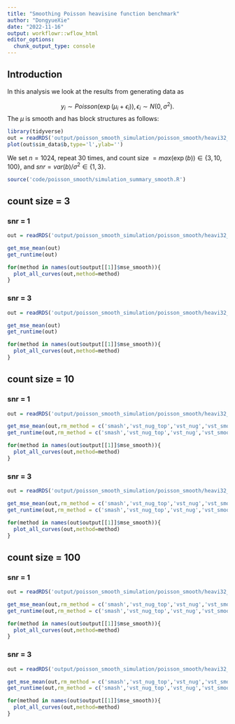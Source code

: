 ```yaml
---
title: "Smoothing Poisson heavisine function benchmark"
author: "DongyueXie"
date: "2022-11-16"
output: workflowr::wflow_html
editor_options:
  chunk_output_type: console
---
```


## Introduction

In this analysis we look at the results from generating data as 

$$y_i\sim Poisson(\exp(\mu_i+\epsilon_i)),\epsilon_i\sim N(0,\sigma^2).$$
The $\mu$ is smooth and has block structures as follows:

```r
library(tidyverse)
out = readRDS('output/poisson_smooth_simulation/poisson_smooth/heavi32_n_1024_snr_1_count_size_3.rds')
plot(out$sim_data$b,type='l',ylab='')
```

We set $n=1024$, repeat 30 times, and count size $=max(\exp(b))\in \{3,10,100\}$, and $snr = var(b)/\sigma^2\in \{1,3\}$.


```r
source('code/poisson_smooth/simulation_summary_smooth.R')
```

## count size = 3

### snr = 1

```r
out = readRDS('output/poisson_smooth_simulation/poisson_smooth/heavi32_n_1024_snr_1_count_size_3.rds')
```

```r
get_mse_mean(out)
get_runtime(out)
```

```r
for(method in names(out$output[[1]]$mse_smooth)){
  plot_all_curves(out,method=method)
}

```


### snr = 3

```r
out = readRDS('output/poisson_smooth_simulation/poisson_smooth/heavi32_n_1024_snr_3_count_size_3.rds')
```

```r
get_mse_mean(out)
get_runtime(out)
```

```r
for(method in names(out$output[[1]]$mse_smooth)){
  plot_all_curves(out,method=method)
}

```


## count size = 10

### snr = 1

```r
out = readRDS('output/poisson_smooth_simulation/poisson_smooth/heavi32_n_1024_snr_1_count_size_10.rds')
```

```r
get_mse_mean(out,rm_method = c('smash','vst_nug_top','vst_nug','vst_smooth'))
get_runtime(out,rm_method = c('smash','vst_nug_top','vst_nug','vst_smooth'))
```

```r
for(method in names(out$output[[1]]$mse_smooth)){
  plot_all_curves(out,method=method)
}

```


### snr = 3

```r
out = readRDS('output/poisson_smooth_simulation/poisson_smooth/heavi32_n_1024_snr_3_count_size_10.rds')
```

```r
get_mse_mean(out,rm_method = c('smash','vst_nug_top','vst_nug','vst_smooth'))
get_runtime(out,rm_method = c('smash','vst_nug_top','vst_nug','vst_smooth'))
```

```r
for(method in names(out$output[[1]]$mse_smooth)){
  plot_all_curves(out,method=method)
}

```


## count size = 100

### snr = 1

```r
out = readRDS('output/poisson_smooth_simulation/poisson_smooth/heavi32_n_1024_snr_1_count_size_100.rds')
```

```r
get_mse_mean(out,rm_method = c('smash','vst_nug_top','vst_nug','vst_smooth'))
get_runtime(out,rm_method = c('smash','vst_nug_top','vst_nug','vst_smooth'))
```

```r
for(method in names(out$output[[1]]$mse_smooth)){
  plot_all_curves(out,method=method)
}

```

### snr = 3

```r
out = readRDS('output/poisson_smooth_simulation/poisson_smooth/heavi32_n_1024_snr_3_count_size_100.rds')
```

```r
get_mse_mean(out,rm_method = c('smash','vst_nug_top','vst_nug','vst_smooth'))
get_runtime(out,rm_method = c('smash','vst_nug_top','vst_nug','vst_smooth'))
```

```r
for(method in names(out$output[[1]]$mse_smooth)){
  plot_all_curves(out,method=method)
}

```

